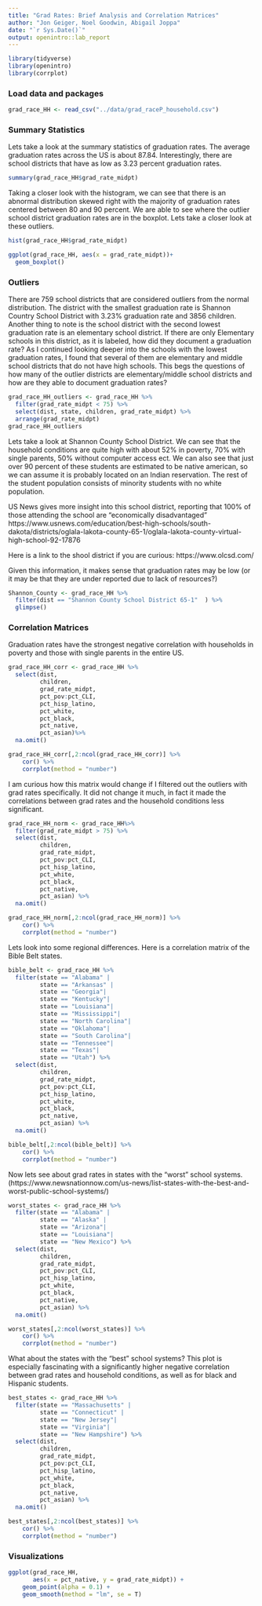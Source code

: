 ```yaml
---
title: "Grad Rates: Brief Analysis and Correlation Matrices"
author: "Jon Geiger, Noel Goodwin, Abigail Joppa"
date: "`r Sys.Date()`"
output: openintro::lab_report
---
```


```r
library(tidyverse)
library(openintro)
library(corrplot)
```

### Load data and packages

```r
grad_race_HH <- read_csv("../data/grad_raceP_household.csv")
```

### Summary Statistics

Lets take a look at the summary statistics of graduation rates. The average graduation rates across the US is about 87.84. Interestingly, there are school districts that have as low as 3.23 percent graduation rates. 
```r
summary(grad_race_HH$grad_rate_midpt)
```

Taking a closer look with the histogram, we can see that there is an abnormal distribution skewed right with the majority of graduation rates centered between 80 and 90 percent. We are able to see where the outlier school district graduation rates are in the boxplot. Lets take a closer look at these outliers. 

```r
hist(grad_race_HH$grad_rate_midpt)

ggplot(grad_race_HH, aes(x = grad_rate_midpt))+
  geom_boxplot()
```

### Outliers

There are 759 school districts that are considered outliers from the normal distribution. The district with the smallest graduation rate is Shannon Country School District with 3.23% graduation rate and 3856 children. Another thing to note is the school district with the second lowest graduation rate is an elementary school district. If there are only Elementary schools in this district, as it is labeled, how did they document a graduation rate? As I continued looking deeper into the schools with the lowest graduation rates, I found that several of them are elementary and middle school districts that do not have high schools. This begs the questions of how many of the outlier districts are elementary/middle school districts and how are they able to document graduation rates? 

```r
grad_race_HH_outliers <- grad_race_HH %>%
  filter(grad_rate_midpt < 75) %>%
  select(dist, state, children, grad_rate_midpt) %>%
  arrange(grad_rate_midpt)
grad_race_HH_outliers

```

Lets take a look at Shannon County School District. We can see that the household conditions are quite high with about 52% in poverty, 70% with single parents, 50% without computer access ect. We can also see that just over 90 percent of these students are estimated to be native american, so we can assume it is probably located on an Indian reservation. The rest of the student population consists of minority students with no white population. 

US News gives more insight into this school district, reporting that 100% of those attending the school are "economically disadvantaged" https://www.usnews.com/education/best-high-schools/south-dakota/districts/oglala-lakota-county-65-1/oglala-lakota-county-virtual-high-school-92-17876 

Here is a link to the shool district if you are curious: https://www.olcsd.com/

Given this information, it makes sense that graduation rates may be low (or it may be that they are under reported due to lack of resources?) 
```r
Shannon_County <- grad_race_HH %>%
  filter(dist == "Shannon County School District 65-1"	) %>%
  glimpse()
```


### Correlation Matrices

Graduation rates have the strongest negative correlation with households in poverty and those with single parents in the entire US.  

```r
grad_race_HH_corr <- grad_race_HH %>%
  select(dist, 
         children, 
         grad_rate_midpt, 
         pct_pov:pct_CLI, 
         pct_hisp_latino, 
         pct_white, 
         pct_black, 
         pct_native, 
         pct_asian)%>%
  na.omit()

grad_race_HH_corr[,2:ncol(grad_race_HH_corr)] %>% 
    cor() %>%
    corrplot(method = "number")

```

I am curious how this matrix would change if I filtered out the outliers with grad rates specifically. It did not change it much, in fact it made the correlations between grad rates and the household conditions less significant. 
```r
grad_race_HH_norm <- grad_race_HH%>% 
  filter(grad_rate_midpt > 75) %>%
  select(dist, 
         children, 
         grad_rate_midpt, 
         pct_pov:pct_CLI, 
         pct_hisp_latino, 
         pct_white, 
         pct_black, 
         pct_native, 
         pct_asian) %>%
  na.omit()

grad_race_HH_norm[,2:ncol(grad_race_HH_norm)] %>% 
    cor() %>%
    corrplot(method = "number")
```
Lets look into some regional differences. Here is a correlation matrix of the Bible Belt states. 
```r
bible_belt <- grad_race_HH %>%
  filter(state == "Alabama" |
         state == "Arkansas" |
         state == "Georgia"|
         state == "Kentucky"|
         state == "Louisiana"|
         state == "Mississippi"|
         state == "North Carolina"|
         state == "Oklahoma"|
         state == "South Carolina"|
         state == "Tennessee"|
         state == "Texas"|
         state == "Utah") %>%
  select(dist, 
         children, 
         grad_rate_midpt, 
         pct_pov:pct_CLI, 
         pct_hisp_latino, 
         pct_white, 
         pct_black, 
         pct_native, 
         pct_asian) %>%
  na.omit()

bible_belt[,2:ncol(bible_belt)] %>% 
    cor() %>%
    corrplot(method = "number")
```


Now lets see about grad rates in states with the "worst" school systems.  (https://www.newsnationnow.com/us-news/list-states-with-the-best-and-worst-public-school-systems/)
```r
worst_states <- grad_race_HH %>%
  filter(state == "Alabama" |
         state == "Alaska" |
         state == "Arizona"|
         state == "Louisiana"|
         state == "New Mexico") %>%
  select(dist, 
         children, 
         grad_rate_midpt, 
         pct_pov:pct_CLI, 
         pct_hisp_latino, 
         pct_white, 
         pct_black, 
         pct_native, 
         pct_asian) %>%
  na.omit()

worst_states[,2:ncol(worst_states)] %>% 
    cor() %>%
    corrplot(method = "number")


```


What about the states with the "best" school systems? This plot is especially fascinating with a significantly higher negative correlation between grad rates and household conditions, as well as for black and Hispanic students. 
```r

best_states <- grad_race_HH %>%
  filter(state == "Massachusetts" |
         state == "Connecticut" |
         state == "New Jersey"|
         state == "Virginia"|
         state == "New Hampshire") %>%
  select(dist, 
         children, 
         grad_rate_midpt, 
         pct_pov:pct_CLI, 
         pct_hisp_latino, 
         pct_white, 
         pct_black, 
         pct_native, 
         pct_asian) %>%
  na.omit()

best_states[,2:ncol(best_states)] %>% 
    cor() %>%
    corrplot(method = "number")

```


### Visualizations

```r
ggplot(grad_race_HH, 
       aes(x = pct_native, y = grad_rate_midpt)) + 
    geom_point(alpha = 0.1) + 
    geom_smooth(method = "lm", se = T)
```

